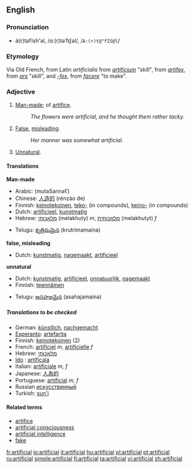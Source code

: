 ==English==
===Pronunciation===
*ä(r)təfĭsh'əl, /ɑː(r)təˈfɪʃəl/, /<tt>A:(r)t@"fIS@l</tt>/

===Etymology===
Via Old French, from Latin ''artificialis'' from ''[[artificium]]'' "skill", from ''[[artifex]]'', from ''[[ars]]'' "skill", and ''[[-fex]]'', from ''[[facere]]'' "to make".

===Adjective===
{{en-adj}}

#[[Man-made]]; of [[artifice]].
#:''The flowers were artificial, and he thought them rather tacky.''
#[[False]], [[misleading]].
#:''Her manner was somewhat artificial.''
#[[Unnatural]].

====Translations====
'''Man-made'''
{{top}}
*Arabic: {{ARchar|[[مُتَصَنَّع]]}} (mutaSannaʕ)
*Chinese: [[人造的]] (rénzào de)
*Finnish: [[keinotekoinen]], [[teko-]] (in compounds), [[keino-]] (in compounds)
*Dutch: [[artificieel]], [[kunstmatig]]
*Hebrew: [[מלאכותי]] (melakhuty) ''m'', [[מלאכותית]] (melakhutyt) ''f''
{{mid}}
*Telugu: [[కృత్రిమమైన]] (krutrimamaina)
{{bottom}}

'''false, misleading'''
{{top}}
*Dutch: [[kunstmatig]], [[nagemaakt]], [[artificieel]]
{{mid}}
{{bottom}}

'''unnatural'''
{{top}}
*Dutch: [[kunstmatig]], [[artificieel]], [[onnatuurlijk]], [[nagemaakt]]
*Finnish: [[teennäinen]]
{{mid}}
*Telugu: [[అసహజమైన]] (asahajamaina)
{{bottom}}

=====Translations to be checked=====
*German: [[künstlich]], [[nachgemacht]]
*[[Esperanto]]: [[artefarita]]
*Finnish: [[keinotekoinen]] (2)
*French: [[artificiel]] ''m'', [[artificielle]] ''f''
*Hebrew: [[מלאכותי]]
* [[Ido]] : [[artificala]]
*Italian: [[artificiale]] ''m, f''
*Japanese: [[人為的]]
*Portuguese: [[artificial]] ''m, f''
*Russian [[искусственный]]
*Turkish: [[sun'i]]

====Related terms====
*[[artifice]]
*[[artificial consciousness]]
*[[artificial intelligence]]
*[[fake]]

[[fr:artificial]]
[[io:artificial]]
[[it:artificial]]
[[hu:artificial]]
[[pl:artificial]]
[[pt:artificial]]
[[ru:artificial]]
[[simple:artificial]]
[[fi:artificial]]
[[ta:artificial]]
[[vi:artificial]]
[[zh:artificial]]